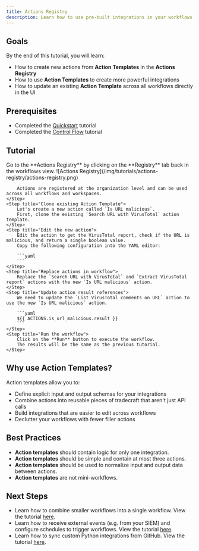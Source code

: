 ```yaml
---
title: Actions Registry
description: Learn how to use pre-built integrations in your workflows.
---
```


## Goals

By the end of this tutorial, you will learn:

- How to create new actions from **Action Templates** in the **Actions Registry**
- How to use **Action Templates** to create more powerful integrations
- How to update an existing **Action Template** across all workflows directly in the UI

## Prerequisites

- Completed the [Quickstart](/tutorials/quickstart) tutorial
- Completed the [Control Flow](/tutorials/control-flow) tutorial

## Tutorial

<Steps>
    <Step title="Check out the Actions Registry">
        Go to the **Actions Registry** by clicking on the **Registry** tab back in the workflows view.
        ![Actions Registry](/img/tutorials/actions-registry/actions-registry.png)

        Actions are registered at the organization level and can be used across all workflows and workspaces.
    </Step>
    <Step title="Clone existing Action Template">
        Let's create a new action called `Is URL malicious`.
        First, clone the existing `Search URL with VirusTotal` action template.
    </Step>
    <Step title="Edit the new action">
        Edit the action to get the VirusTotal report, check if the URL is malicious, and return a single boolean value.
        Copy the following configuration into the YAML editor:

        ```yaml
        ```
    </Step>
    <Step title="Replace actions in workflow">
        Replace the `Search URL with VirusTotal` and `Extract VirusTotal report` actions with the new `Is URL malicious` action.
    </Step>
    <Step title="Update action result references">
        We need to update the `List VirusTotal comments on URL` action to use the new `Is URL malicious` action.

        ```yaml
        ${{ ACTIONS.is_url_malicious.result }}
        ```
    </Step>
    <Step title="Run the workflow">
        Click on the **Run** button to execute the workflow.
        The results will be the same as the previous tutorial.
    </Step>
</Steps>

## Why use Action Templates?

Action templates allow you to:

- Define explicit input and output schemas for your integrations
- Combine actions into reusable pieces of tradecraft that aren't just API calls
- Build integrations that are easier to edit across workflows
- Declutter your workflows with fewer filler actions

## Best Practices

- **Action templates** should contain logic for only one integration.
- **Action templates** should be simple and contain at most three actions.
- **Action templates** should be used to normalize input and output data between actions.
- **Action templates** are not mini-workflows.

## Next Steps

- Learn how to combine smaller workflows into a single workflow. View the tutorial [here](/tutorials/4-child-workflows).
- Learn how to receive external events (e.g. from your SIEM) and configure schedules to trigger workflows. View the tutorial [here](/tutorials/5-triggers).
- Learn how to sync custom Python integrations from GitHub. View the tutorial [here](/tutorials/6-custom-integrations).
